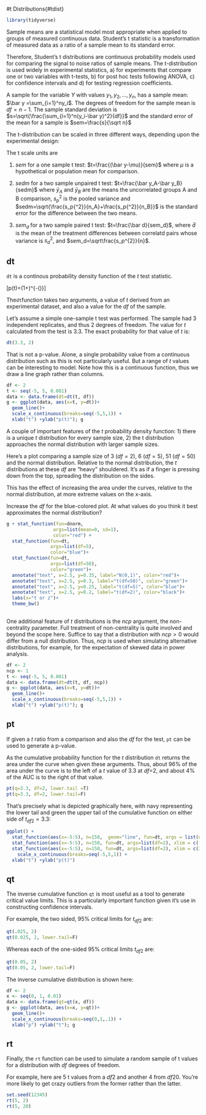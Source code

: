 #t Distributions{#tdist}

```r
library(tidyverse)
```

Sample means are a statistical model most appropriate when applied to groups of measured continuous data. Student's t statistic is a transformation of measured data as a ratio of a sample mean to its standard error.

Therefore, Student's t distributions are continuous probability models used for comparing the signal to noise ratios of sample means. The t-distribution is used widely in experimental statistics, a) for experiments that compare one or two variables with t-tests, b) for post hoc tests following ANOVA, c) for confidence intervals and d) for testing regression coefficients. 

A sample for the variable $Y$ with values $y_1, y_2,...,y_n$, has a sample mean: $\bar y =\sum_{i=1}^ny_i$. The degrees of freedom for the sample mean is  $df=n-1$. The sample standard deviation is $s=\sqrt{\frac{\sum_{i=1}^n(y_i-\bar y)^2}{df}}$ and the standard error of the mean for a sample is $sem=\frac{s}{\sqrt n}$

The t-distribution can be scaled in three different ways, depending upon the experimental design: 

The t scale units are

1) $sem$ for a one sample t test: $t=\frac{(\bar y-\mu)}{sem}$ where $\mu$ is a hypothetical or population mean for comparison.

2) $sedm$ for a two sample unpaired t test: $t=\frac{\bar y_A-\bar y_B}{sedm}$ where $\bar y_A$ and $\bar y_B$ are the means the uncorrelated groups A and B comparison, $s_p^{2}$ is the pooled variance and $sedm=\sqrt{\frac{s_p{^2}}{n_A}+\frac{s_p{^2}}{n_B}}$ is the standard error for the difference between the two means.

3) $sem_d$ for a two sample paired t test: $t=\frac{\bar d}{sem_d}$, where $\bar d$ is the mean of the treatment differences between correlatd pairs whose variance is $s_d^{2}$, and $sem_d=\sqrt\frac{s_p^{2}}{n}$.  

## dt

`dt` is a continous probability density function of the $t$ test statistic.

\[p(t)=\frac{\Gamma(\frac{df+1}{2})}{\sqrt{df\pi}\Gamma(\frac{df}{2})}(1+\frac{t^2}{df})^{-(\frac{df+1}{2})}\]

The`dt`function takes two arguments, a value of $t$ derived from an experimental dataset, and also a value for the $df$ of the sample.

Let's assume a simple one-sample t test was performed. The sample had 3 independent replicates, and thus 2 degrees of freedom. The value for $t$ calculated from the test is 3.3. The exact probability for that value of $t$ is:

```r
dt(3.3, 2)
```

That is not a p-value. Alone, a single probability value from a continuous distribution such as this is not particularly useful. But a range of $t$ values can be interesting to model. Note how this is a continuous function, thus we draw a line graph rather than columns.

```r
df <- 2
t <- seq(-5, 5, 0.001)
data <- data.frame(dt=dt(t, df))
g <- ggplot(data, aes(x=t, y=dt))+
  geom_line()+
  scale_x_continuous(breaks=seq(-5,5,1)) +
  xlab("t") +ylab("p(t)"); g

```

A couple of important features of the $t$ probability density function: 1) there is a unique $t$ distribution for every sample size, 2) the t distribution approaches the normal distribution with larger sample sizes. 

Here's a plot comparing a sample size of 3 ($df=2$), 6 ($df=5$), 51 ($df=50$) and the normal distribution. Relative to the normal distribution, the $t$ distributions at these $df$ are "heavy" shouldered. It's as if a finger is pressing down from the top, spreading the distribution on the sides. 

This has the effect of increasing the area under the curves, relative to the normal distribution, at more extreme values on the x-axis.

Increase the $df$ for the blue-colored plot. At what values do you think it best approximates the normal distribution?

```r
g + stat_function(fun=dnorm,
                 args=list(mean=0, sd=1),
                 color="red") +
  stat_function(fun=dt,
                args=list(df=5),
                color="blue")+
  stat_function(fun=dt,
                args=list(df=50),
                color="green")+
  annotate("text", x=2.5, y=0.35, label="N(0,1)", color="red")+
  annotate("text", x=2.5, y=0.3, label="t(df=50)", color="green")+
  annotate("text", x=2.5, y=0.25, label="t(df=5)", color="blue")+
  annotate("text", x=2.5, y=0.2, label="t(df=2)", color="black")+
  labs(x="t or z")+
  theme_bw()
  
```

One additional feature of $t$ distributions is  the $ncp$ argument, the non-centrality parameter. Full treatment of non-centrality is quite involved and beyond the scope here. Suffice to say that a distribution with $ncp>0$ would differ from a null distribution. Thus, $ncp$ is used when simulating alternative distributions, for example, for the expectation of skewed data in power analysis.

```r
df <- 2
ncp <- 1
t <- seq(-5, 5, 0.001)
data <- data.frame(dt=dt(t, df, ncp))
g <- ggplot(data, aes(x=t, y=dt))+
  geom_line()+
  scale_x_continuous(breaks=seq(-5,5,1)) +
  xlab("t") +ylab("p(t)"); g

```

## pt

If given a $t$ ratio from a comparison and also the $df$ for the test, `pt` can be used to generate a p-value.

As the cumulative probability function for the $t$ distribution `dt` returns the area under the curve when given these arguments. Thus, about 96% of the area under the curve is to the left of a $t$ value of 3.3 at $df$=2, and about 4% of the AUC is to the right of that value.

```r
pt(q=3.3, df=2, lower.tail =T)
pt(q=3.3, df=2, lower.tail=F)
```

That's precisely what is depicted graphically here, with navy representing the lower tail and green the upper tail of the cumulative function on either side of $t_{df2}=3.3$:

```r
ggplot() +
  stat_function(aes(x=-5:5), n=150,  geom="line", fun=dt, args = list(df=2), color="black", size=2) +
  stat_function(aes(x=-5:5), n=150, fun=dt, args=list(df=2), xlim = c(-5, 3.3), geom = "area", fill= "navy") +
  stat_function(aes(x=-5:5), n=150, fun=dt, args=list(df=2), xlim = c(3.3, 5), geom = "area", fill= "green") +
    scale_x_continuous(breaks=seq(-5,5,1)) +
  xlab("t") +ylab("p(t)")
```

## qt

The inverse cumulative function `qt` is most useful as a tool to generate critical value limits. This is a particularly important function given it's use in constructing confidence intervals.

For example, the two sided, 95% critical limits for $t_{df2}$ are:

```r
qt(.025, 2)
qt(0.025, 2, lower.tail=F)
```

Whereas each of the one-sided 95% critical limits $t_{df2}$ are:

```r
qt(0.05, 2)
qt(0.05, 2, lower.tail=F)
```

The inverse cumulative distribution is shown here:

```r
df <- 2
x <- seq(0, 1, 0.01)
data <- data.frame(qt=qt(x, df))
g <- ggplot(data, aes(x=x, y=qt))+
  geom_line()+
  scale_x_continuous(breaks=seq(0,1,.1)) +
  xlab("p") +ylab("t"); g
```

## rt

Finally, the `rt` function can be used to simulate a random sample of t values for a distribution with $df$ degrees of freedom. 

For example, here are 5 t values from a $df2$ and another 4 from $df20$. You're more likely to get crazy outliers from the former rather than the latter.
```r
set.seed(12345)
rt(5, 2)
rt(5, 20)
```



